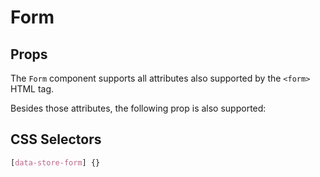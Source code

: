 

# Form

<Canvas>
  <Story id="molecules-form--form" />
</Canvas>

## Props

The `Form` component supports all attributes also supported by the `<form>` HTML tag.

Besides those attributes, the following prop is also supported:

<ArgsTable of={Form} />

## CSS Selectors

```css
[data-store-form] {}
```
